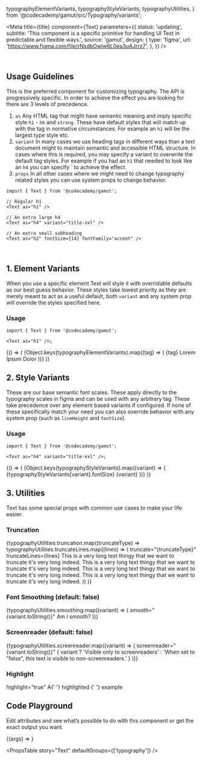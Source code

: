   typographyElementVariants,
  typographyStyleVariants,
  typographyUtilities,
} from '@codecademy/gamut/src/Typography/variants';

<Meta
  title={title}
  component={Text}
  parameters={{
    status: 'updating',
    subtitle:
      'This component is a specific primitive for handling UI Text in predictable and flexible ways.',
    source: 'gamut',
    design: {
      type: 'figma',
      url: 'https://www.figma.com/file/rNsdbOwlw6L0ea3uAJrrz7',
    },
  }}
/>

<br />

## Usage Guidelines

This is the preferred component for customizing typography. The API is progressively specific. In order to achieve the effect you are looking for there are 3 levels of precedence.

1. `as` Any HTML tag that might have semantic meaning and imply specific style `h1` - `h6` and `strong`. These have default styles that will match up with the tag in normative circumstances. For example an `h1` will be the largest type style etc.
2. `variant` In many cases we use heading tags in different ways than a text document might to maintain semantic and accessible HTML structure. In cases where this is required, you may specify a variant to overwrite the default tag styles. For example if you had an `h1` that needed to look like an `h4` you can specify `<Text as="h1" variant="title-md" /> to achieve the effect.
3. `props` In all other cases where we might need to change typography related styles you can use system props to change behavior.

```tsx
import { Text } from '@codecademy/gamut';

// Regular h1
<Text as="h1" />

// An extra large h4
<Text as="h4" variant="title-xxl" />

// An extra small subheading
<Text as="h2" fontSize={14} fontFamily="accent" />
```

<br />

## 1. Element Variants

When you use a specific element Text will style it with overridable defaults as our best guess behavior. These styles take lowest priority as they are merely meant to act as a useful default, both `variant` and any system prop will override the styles specified here.

### Usage

```tsx
import { Text } from '@codecademy/gamut';

<Text as="h1" />;
```

<Story name="Element Variants">
  {() => (
    <LayoutGrid gap={32} my={48}>
      {Object.keys(typographyElementVariants).map((tag) => (
        <Fragment key={tag}>
          <Column size={1} alignItems="center">
            <Text as="code" fontSize={14}>
              {tag}
            </Text>
          </Column>
          <Column size={11}>
            <Text as={tag}>Lorem Ipsum Dolor</Text>
          </Column>
        </Fragment>
      ))}
    </LayoutGrid>
  )}
</Story>

## 2. Style Variants

These are our base semantic font scales. These apply directly to the typography scales in figma and can be used with any arbitrary tag. These take precedence over any element based variants if configured. If none of these specifically match your need you can also override behavior with any system prop (such as `lineHeight` and `fontSize`).

### Usage

```tsx
import { Text } from '@codecademy/gamut';

<Text as="h4" variant="title-xxl" />;
```

<Story name="Variants">
  {() => (
    <LayoutGrid gap={32} my={48}>
      {Object.keys(typographyStyleVariants).map((variant) => (
        <Fragment key={variant}>
          <Column size={1} alignItems="center">
            <Text as="code" fontSize={14}>
              {typographyStyleVariants[variant].fontSize}
            </Text>
          </Column>
          <Column size={11}>
            <Text as="span" variant={variant}>
              {variant}
            </Text>
          </Column>
        </Fragment>
      ))}
    </LayoutGrid>
  )}
</Story>

## 3. Utilities

Text has some special props with common use cases to make your life easier.

### Truncation

<Canvas>
  <Story name="Truncation">
    <LayoutGrid gap={32}>
      {typographyUtilities.truncation.map((truncateType) =>
        typographyUtilities.truncateLines.map((lines) => (
          <Fragment key={lines}>
            <Column size={3} alignItems="center">
              <Text as="code" fontSize={14}>
                truncate="{truncateType}"
                <br />
                truncateLines={lines}
              </Text>
            </Column>
            <Column size={9}>
              <Text truncateLines={lines} truncate={truncateType} width="400px">
                This is a very long text thingy that we want to truncate it's
                very long indeed. This is a very long text thingy that we want
                to truncate it's very long indeed. This is a very long text
                thingy that we want to truncate it's very long indeed. This is a
                very long text thingy that we want to truncate it's very long
                indeed.
              </Text>
            </Column>
          </Fragment>
        ))
      )}
    </LayoutGrid>
  </Story>
</Canvas>

### Font Smoothing (default: false)

<Story name="Smoothing">
  <LayoutGrid gap={32} mt={24} mb={48}>
    {typographyUtilities.smoothing.map((variant) => (
      <Fragment key={variant}>
        <Column size={3} alignItems="center">
          <Text as="code" fontSize={14}>
            smooth="{variant.toString()}"
          </Text>
        </Column>
        <Column size={9}>
          <Text variant="title-md" smooth={variant}>
            Am I smooth?
          </Text>
        </Column>
      </Fragment>
    ))}
  </LayoutGrid>
</Story>

### Screenreader (default: false)

<Story name="Screenreader">
  <LayoutGrid gap={32} mt={24} mb={48}>
    {typographyUtilities.screenreader.map((variant) => (
      <Fragment key={variant}>
        <Column size={3} alignItems="center">
          <Text as="code" fontSize={14}>
            screenreader="{variant.toString()}"
          </Text>
        </Column>
        <Column size={9}>
          <Text screenreader={variant}>
            { variant ? 'Visible only to screenreaders' : 'When set to "false", this text is visible to non-screenreaders.' }
          </Text>
        </Column>
      </Fragment>
    ))}
  </LayoutGrid>
</Story>

### Highlight

<Story name="Highlight">
  <LayoutGrid gap={32} mt={24} mb={48}>
    <Column size={3} alignItems="center">
      <Text as="code" fontSize={14}>
        highlight="true"
      </Text>
    </Column>
    <Column size={3} alignItems="center">
      <Text>
        A{' '}
        <Text as="span" highlight>
          highlighted
        </Text>{' '}
        example
      </Text>
    </Column>
  </LayoutGrid>
</Story>

## Code Playground

Edit attributes and see what’s possible to do with this component or get the exact output you want.

<Canvas>
  <Story name="Text" args={{ children: 'Hello World' }}>
    {(args) => <Text {...args} />}
  </Story>
</Canvas>

<PropsTable story="Text" defaultGroups={['typography']} />
